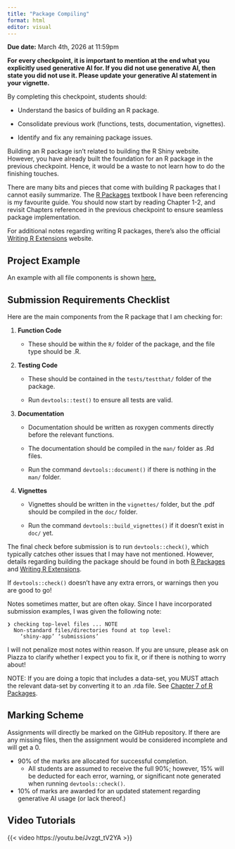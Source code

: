 ```yaml
---
title: "Package Compiling"
format: html
editor: visual
---
```


**Due date:** March 4th, 2026 at 11:59pm

**For every checkpoint, it is important to mention at the end what you explicitly used generative AI for. If you did not use generative AI, then state you did not use it. Please update your generative AI statement in your vignette.**

By completing this checkpoint, students should:

-   Understand the basics of building an R package.

-   Consolidate previous work (functions, tests, documentation, vignettes).

-   Identify and fix any remaining package issues.

Building an R package isn’t related to building the R Shiny website. However, you have already built the foundation for an R package in the previous checkpoint. Hence, it would be a waste to not learn how to do the finishing touches.

There are many bits and pieces that come with building R packages that I cannot easily summarize. The [R Packages](https://r-pkgs.org/) textbook I have been referencing is my favourite guide. You should now start by reading Chapter 1-2, and revisit Chapters referenced in the previous checkpoint to ensure seamless package implementation.

For additional notes regarding writing R packages, there’s also the official [Writing R Extensions](https://cran.r-project.org/doc/manuals/R-exts.html) website.

## Project Example

An example with all file components is shown [here.](https://github.com/annahuynhly/sta380package.example/)

## Submission Requirements Checklist

Here are the main components from the R package that I am checking for:

1.  **Function Code**

    -   These should be within the `R/` folder of the package, and the file type should be .R.

2.  **Testing Code**

    -   These should be contained in the `tests/testthat/` folder of the package.

    -   Run `devtools::test()` to ensure all tests are valid.

3.  **Documentation**

    -   Documentation should be written as roxygen comments directly before the relevant functions.

    -   The documentation should be compiled in the `man/` folder as .Rd files.

    -   Run the command `devtools::document()` if there is nothing in the `man/` folder.

4.  **Vignettes**

    -   Vignettes should be written in the `vignettes/` folder, but the .pdf should be compiled in the `doc/` folder.

    -   Run the command `devtools::build_vignettes()` if it doesn’t exist in `doc/` yet.

The final check before submission is to run `devtools::check()`, which typically catches other issues that I may have not mentioned. However, details regarding building the package should be found in both [R Packages](https://r-pkgs.org/) and [Writing R Extensions](https://cran.r-project.org/doc/manuals/R-exts.html).

If `devtools::check()` doesn’t have any extra errors, or warnings then you are good to go!

Notes sometimes matter, but are often okay. Since I have incorporated submission examples, I was given the following note:

```         
❯ checking top-level files ... NOTE
  Non-standard files/directories found at top level:
    ‘shiny-app’ ‘submissions’
```

I will not penalize most notes within reason. If you are unsure, please ask on Piazza to clarify whether I expect you to fix it, or if there is nothing to worry about!

NOTE: If you are doing a topic that includes a data-set, you MUST attach the relevant data-set by converting it to an .rda file. See [Chapter 7 of R Packages](https://r-pkgs.org/data.html).

## Marking Scheme

Assignments will directly be marked on the GitHub repository. If there are any missing files, then the assignment would be considered incomplete and will get a 0.

-   90% of the marks are allocated for successful completion.
    -   All students are assumed to receive the full 90%; however, 15% will be deducted for each error, warning, or significant note generated when running `devtools::check()`.
-   10% of marks are awarded for an updated statement regarding generative AI usage (or lack thereof.)

## Video Tutorials

{{< video https://youtu.be/Jvzgt_tV2YA >}}
